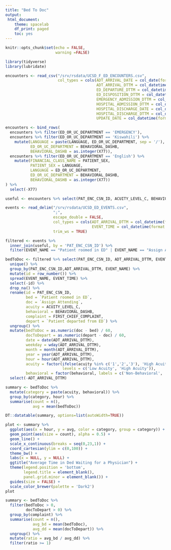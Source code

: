 ```yaml
---
title: "Bed To Doc"
output: 
 html_document: 
    theme: spacelab
    df_print: paged
    toc: yes
---
```


```r
knitr::opts_chunk$set(echo = FALSE,
                      warning =FALSE)

library(tidyverse)
library(lubridate)
```

```r
encounters <- read_csv("/srv/rsdata/UCSD_F_ED_ENCOUNTERS.csv",
                       col_types = cols(ADT_ARRIVAL_DATE = col_date(format = "%m/%d/%Y"),
                                        ADT_ARRIVAL_DTTM = col_datetime(format = "%m/%d/%Y %H:%M"),
                                        ED_DEPARTURE_DTTM = col_datetime(format = "%m/%d/%Y %H:%M"),
                                        ED_DISPOSITION_DTTM = col_datetime(format = "%m/%d/%Y %H:%M"),
                                        EMERGENCY_ADMISSION_DTTM = col_datetime(format = "%m/%d/%Y %H:%M"),
                                        HOSPITAL_ADMISSION_DTTM = col_datetime(format = "%m/%d/%Y %H:%M"),
                                        HOSPITAL_DISCHARGE_DATE = col_date(format = "%m/%d/%Y"),
                                        HOSPITAL_DISCHARGE_DTTM = col_datetime(format = "%m/%d/%Y %H:%M"),
                                        UPDATE_DATE = col_datetime(format = "%m/%d/%Y %H:%M")))

encounters <- bind_rows(
  encounters %>% filter(ED_OR_UC_DEPARTMENT == 'EMERGENCY'),
  encounters %>% filter(ED_OR_UC_DEPARTMENT == 'Kiswahili') %>% 
    mutate(LANGUAGE = paste(LANGUAGE, ED_OR_UC_DEPARTMENT, sep = '/'),
           ED_OR_UC_DEPARTMENT = BEHAVIORAL_DASHB,
           BEHAVIORAL_DASHB = as.integer(X77)),
  encounters %>% filter(ED_OR_UC_DEPARTMENT == 'English') %>% 
    mutate(FINANCIAL_CLASS_NAME = PATIENT_SEX,
           PATIENT_SEX = LANGUAGE,
           LANGUAGE = ED_OR_UC_DEPARTMENT,
           ED_OR_UC_DEPARTMENT = BEHAVIORAL_DASHB,
           BEHAVIORAL_DASHB = as.integer(X77))
) %>% 
  select(-X77)

useful <- encounters %>% select(PAT_ENC_CSN_ID, ACUITY_LEVEL_C, BEHAVIORAL_DASHB, FIRST_CHIEF_COMPLAINT)

events <- read_delim("/srv/rsdata/UCSD_ED_EVENTS.csv",
                     ";",
                     escape_double = FALSE,
                     col_types = cols(ADT_ARRIVAL_DTTM = col_datetime(format = "%m/%d/%Y %H:%M"),
                                      EVENT_TIME = col_datetime(format = "%m/%d/%Y %H:%M")),
                     trim_ws = TRUE)
```

```r
filtered <- events %>% 
  inner_join(useful, by = 'PAT_ENC_CSN_ID') %>% 
  filter(EVENT_NAME == "Patient roomed in ED" | EVENT_NAME == "Assign Attending" | EVENT_NAME == 'Patient departed from ED')

bedToDoc <- filtered %>% select(PAT_ENC_CSN_ID, ADT_ARRIVAL_DTTM, EVENT_NAME, EVENT_TIME, ACUITY_LEVEL_C, BEHAVIORAL_DASHB, FIRST_CHIEF_COMPLAINT) %>% 
  unique() %>% 
  group_by(PAT_ENC_CSN_ID,ADT_ARRIVAL_DTTM, EVENT_NAME) %>% 
  mutate(id = row_number()) %>% 
  spread(EVENT_NAME, EVENT_TIME) %>% 
  select(-id) %>% 
  drop_na() %>% 
  rename(id = PAT_ENC_CSN_ID,
         bed = `Patient roomed in ED`,
         doc = `Assign Attending`,
         acuity = ACUITY_LEVEL_C,
         behavioral = BEHAVIORAL_DASHB,
         complaint = FIRST_CHIEF_COMPLAINT,
         depart = `Patient departed from ED`) %>% 
  ungroup() %>% 
  mutate(bedToDoc = as.numeric(doc - bed) / 60,
         docToDepart = as.numeric(depart - doc) / 60,
         date = date(ADT_ARRIVAL_DTTM),
         weekday = wday(ADT_ARRIVAL_DTTM),
         month = month(ADT_ARRIVAL_DTTM),
         year = year(ADT_ARRIVAL_DTTM),
         hour = hour(ADT_ARRIVAL_DTTM),
         acuity = factor(ifelse(acuity %in% c('1','2','3'), 'High Acuity', 'Low Acuity'),
                         levels = c('Low Acuity', 'High Acuity')),
         behavioral = factor(behavioral, labels = c('Non-Behavioral', 'Behavioral'))) %>% 
  select(-ADT_ARRIVAL_DTTM)
```


```r
summary <- bedToDoc %>% 
  mutate(category = paste(acuity, behavioral)) %>% 
  group_by(category, hour) %>% 
  summarise(count = n(),
            avg = mean(bedToDoc))

DT::datatable(summary, options=list(autoWidth=TRUE))
```


```r
plot <- summary %>% 
  ggplot(aes(x = hour, y = avg, color = category, group = category)) +
  geom_point(aes(size = count), alpha = 0.5) +
  geom_line() +
  scale_x_continuous(breaks = seq(0,23,1)) +
  coord_cartesian(ylim = c(0,100)) +
  theme_bw() +
  labs(x = NULL, y = NULL) +
  ggtitle("Average Time in Ded Waiting for a Physician") +
  theme(legend.position = 'bottom',
        legend.title = element_blank(),
        panel.grid.minor = element_blank()) +
  guides(size = FALSE) +
  scale_color_brewer(palette = 'Dark2')
plot
```

```r
summary <- bedToDoc %>% 
  filter(bedToDoc > 0,
         docToDepart > 0) %>% 
  group_by(complaint) %>% 
  summarise(count = n(),
            avg_bd = mean(bedToDoc),
            avg_dd = mean(docToDepart)) %>% 
  ungroup() %>% 
  mutate(ratio = avg_bd / avg_dd) %>% 
  filter(ratio >= 1)
  
```

